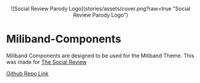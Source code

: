 <Meta title="Overview / Introduction " />

<p align="center">
![Social Review Parody Logo](stories/assets/cover.png?raw=true "Social Review Parody Logo")

# Miliband-Components

Miliband Components are designed to be used for the Miliband Theme. This was made for [The Social Review](https://www.thesocialreview.co.uk/)

[Github Repo Link](https://github.com/JacobWeinbren/miliband-components)
</p>

